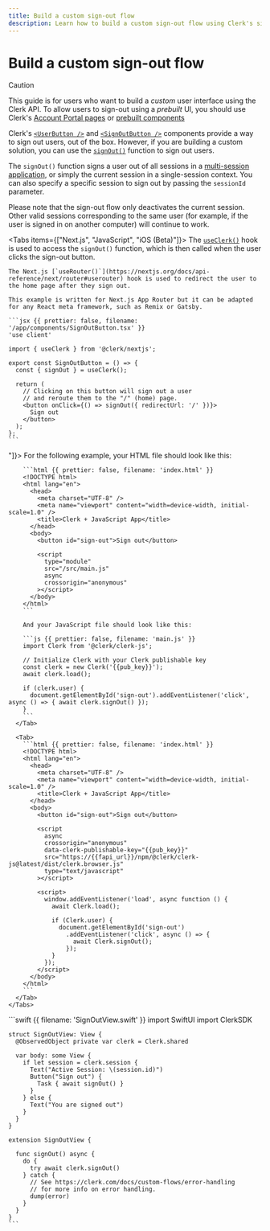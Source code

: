 ```yaml
---
title: Build a custom sign-out flow
description: Learn how to build a custom sign-out flow using Clerk's signOut() function.
---
```


# Build a custom sign-out flow

> [!CAUTION]
> This guide is for users who want to build a _custom_ user interface using the Clerk API. To allow users to sign-out using a _prebuilt_ UI, you should use Clerk's [Account Portal pages](/docs/account-portal/overview) or [prebuilt components](/docs/components/overview)

Clerk's [`<UserButton />`](/docs/components/user/user-button) and [`<SignOutButton />`](/docs/components/unstyled/sign-out-button) components provide a way to sign out users, out of the box. However, if you are building a custom solution, you can use the [`signOut()`](/docs/references/javascript/clerk/clerk#sign-out) function to sign out users.

The `signOut()` function signs a user out of all sessions in a [multi-session application](/docs/custom-flows/multi-session-applications), or simply the current session in a single-session context. You can also specify a specific session to sign out by passing the `sessionId` parameter.

Please note that the sign-out flow only deactivates the current session. Other valid sessions corresponding to the same user (for example, if the user is signed in on another computer) will continue to work.

<Tabs items={["Next.js", "JavaScript", "iOS (Beta)"]}>
  <Tab>
    The [`useClerk()`](/docs/references/react/use-clerk) hook is used to access the `signOut()` function, which is then called when the user clicks the sign-out button.

    The Next.js [`useRouter()`](https://nextjs.org/docs/api-reference/next/router#userouter) hook is used to redirect the user to the home page after they sign out.

    This example is written for Next.js App Router but it can be adapted for any React meta framework, such as Remix or Gatsby.

    ```jsx {{ prettier: false, filename: '/app/components/SignOutButton.tsx' }}
    'use client'

    import { useClerk } from '@clerk/nextjs';

    export const SignOutButton = () => {
      const { signOut } = useClerk();

      return (
        // Clicking on this button will sign out a user
        // and reroute them to the "/" (home) page.
        <button onClick={() => signOut({ redirectUrl: '/' })}>
          Sign out
        </button>
      );
    };
    ```
  </Tab>

  <Tab>
    <Tabs items={["NPM module", "<script>"]}>
      <Tab>
        For the following example, your HTML file should look like this:

        ```html {{ prettier: false, filename: 'index.html' }}
        <!DOCTYPE html>
        <html lang="en">
          <head>
            <meta charset="UTF-8" />
            <meta name="viewport" content="width=device-width, initial-scale=1.0" />
            <title>Clerk + JavaScript App</title>
          </head>
          <body>
            <button id="sign-out">Sign out</button>

            <script
              type="module"
              src="/src/main.js"
              async
              crossorigin="anonymous"
            ></script>
          </body>
        </html>
        ```

        And your JavaScript file should look like this:

        ```js {{ prettier: false, filename: 'main.js' }}
        import Clerk from '@clerk/clerk-js';

        // Initialize Clerk with your Clerk publishable key
        const clerk = new Clerk('{{pub_key}}');
        await clerk.load();

        if (clerk.user) {
          document.getElementById('sign-out').addEventListener('click', async () => { await clerk.signOut() });
        }
        ```
      </Tab>

      <Tab>
        ```html {{ prettier: false, filename: 'index.html' }}
        <!DOCTYPE html>
        <html lang="en">
          <head>
            <meta charset="UTF-8" />
            <meta name="viewport" content="width=device-width, initial-scale=1.0" />
            <title>Clerk + JavaScript App</title>
          </head>
          <body>
            <button id="sign-out">Sign out</button>

            <script
              async
              crossorigin="anonymous"
              data-clerk-publishable-key="{{pub_key}}"
              src="https://{{fapi_url}}/npm/@clerk/clerk-js@latest/dist/clerk.browser.js"
              type="text/javascript"
            ></script>

            <script>
              window.addEventListener('load', async function () {
                await Clerk.load();

                if (Clerk.user) {
                  document.getElementById('sign-out')
                    .addEventListener('click', async () => {
                      await Clerk.signOut();
                    });
                }
              });
            </script>
          </body>
        </html>
        ```
      </Tab>
    </Tabs>
  </Tab>

  <Tab>
    ```swift {{ filename: 'SignOutView.swift' }}
    import SwiftUI
    import ClerkSDK

    struct SignOutView: View {
      @ObservedObject private var clerk = Clerk.shared
      
      var body: some View {
        if let session = clerk.session {
          Text("Active Session: \(session.id)")
          Button("Sign out") {
            Task { await signOut() }
          }
        } else {
          Text("You are signed out")
        }
      }
    }

    extension SignOutView {
        
      func signOut() async {
        do {
          try await clerk.signOut()
        } catch {
          // See https://clerk.com/docs/custom-flows/error-handling
          // for more info on error handling.
          dump(error)
        }
      }
    }
    ```
  </Tab>
</Tabs>
